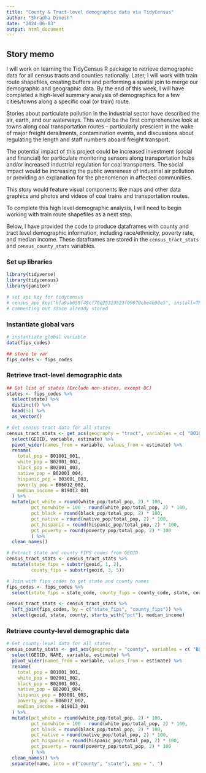 ```yaml
---
title: "County & Tract-level demographic data via TidyCensus"
author: "Shradha Dinesh"
date: "2024-06-03"
output: html_document
---
```


## Story memo

I will work on learning the TidyCensus R package to retrieve demographic data for all census tracts and counties nationally. Later, I will work with train route shapefiles, creating buffers and performing a spatial join to merge our demographic and geographic data. By the end of this week, I will have completed a high-level summary analysis of demographics for a few cities/towns along a specific coal (or train) route. 

Stories about particulate pollution in the industrial sector have described the air, earth, and our waterways. This would be the first comprehensive look at towns along coal transportation routes -- particularly prescient in the wake of major freight derailments, contamination events, and discussions about regulating the length and staff numbers aboard freight transport. 

The potential impact of this project could be increased investment (social and financial) for particulate monitoring sensors along transportation hubs and/or increased industrial regulation for coal transporters. The social impact would be increasing the public awareness of industrial air pollution or providing an explanation for the phenomenon in affected communities. 

This story would feature visual components like maps and other data graphics and photos and videos of coal trains and transportation routes. 

To complete this high level demographic analysis, I will need to begin working with train route shapefiles as a next step. 

Below, I have provided the code to produce dataframes with county and tract level demographic information, including race/ethnicity, poverty rate, and median income. These dataframes are stored in the `census_tract_stats` and `census_county_stats` variables. 


### Set up libraries

```r
library(tidyverse)
library(tidycensus)
library(janitor)
```

```r
# set api key for tidycensus
# census_api_key("bfa9ab659f49cf70e25323523f09670cbe4b98e5", install=TRUE)
# commenting out since already stored
```

### Instantiate global vars

```r
# instantiate global variable 
data(fips_codes)

## store to var
fips_codes <- fips_codes  
```

### Retrieve tract-level demographic data

```r

## Get list of states (Exclude non-states, except DC)
states <- fips_codes %>%
  select(state) %>%
  distinct() %>%
  head(51) %>%
  as_vector() 

# Get census tract data for all states
census_tract_stats <- get_acs(geography = "tract", variables = c( "B01001_001","B02001_002","B02001_003","B02001_004","B03001_003","B06012_002","B19013_001"), state=states, year = 2022) %>%
  select(GEOID, variable, estimate) %>%
  pivot_wider(names_from = variable, values_from = estimate) %>%
  rename(
    total_pop = B01001_001,
    white_pop = B02001_002,
    black_pop = B02001_003,
    native_pop = B02001_004,
    hispanic_pop = B03001_003,
    poverty_pop = B06012_002,
    median_income = B19013_001
  ) %>%
  mutate(pct_white = round(white_pop/total_pop, 2) * 100,
         pct_nonwhite = 100 - round(white_pop/total_pop, 2) * 100,
         pct_black = round(black_pop/total_pop, 2) * 100,
         pct_native = round(native_pop/total_pop, 2) * 100,
         pct_hispanic = round(hispanic_pop/total_pop, 2) * 100,
         pct_poverty = round(poverty_pop/total_pop, 2) * 100
         ) %>%
  clean_names()

# Extract state and county FIPS codes from GEOID
census_tract_stats <- census_tract_stats %>%
  mutate(state_fips = substr(geoid, 1, 2),
         county_fips = substr(geoid, 3, 5))

# Join with fips_codes to get state and county names
fips_codes <- fips_codes %>%
  select(state_fips = state_code, county_fips = county_code, state, county)

census_tract_stats <- census_tract_stats %>%
  left_join(fips_codes, by = c("state_fips", "county_fips")) %>%
  select(geoid, state, county, starts_with("pct"), median_income)
```
### Retrieve county-level demographic data

```r
# Get county-level data for all states
census_county_stats <- get_acs(geography = "county", variables = c( "B01001_001","B02001_002","B02001_003","B02001_004","B03001_003","B06012_002","B19013_001"), year = 2022) %>%
  select(GEOID, NAME, variable, estimate) %>%
  pivot_wider(names_from = variable, values_from = estimate) %>%
  rename(
    total_pop = B01001_001,
    white_pop = B02001_002,
    black_pop = B02001_003,
    native_pop = B02001_004,
    hispanic_pop = B03001_003,
    poverty_pop = B06012_002,
    median_income = B19013_001
  ) %>%
  mutate(pct_white = round(white_pop/total_pop, 2) * 100,
         pct_nonwhite = 100 - round(white_pop/total_pop, 2) * 100,
         pct_black = round(black_pop/total_pop, 2) * 100,
         pct_native = round(native_pop/total_pop, 2) * 100,
         pct_hispanic = round(hispanic_pop/total_pop, 2) * 100,
         pct_poverty = round(poverty_pop/total_pop, 2) * 100
         ) %>%
  clean_names() %>% 
  separate(name, into = c("county", "state"), sep = ", ")
```


